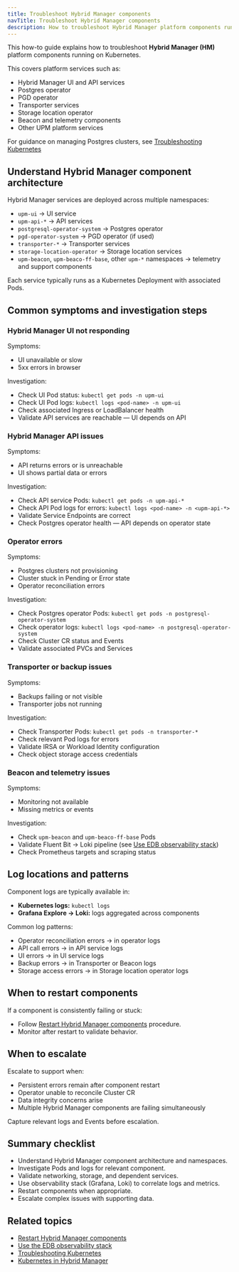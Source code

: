 ```yaml
---
title: Troubleshoot Hybrid Manager components
navTitle: Troubleshoot Hybrid Manager components
description: How to troubleshoot Hybrid Manager platform components running on Kubernetes.
---
```


This how-to guide explains how to troubleshoot **Hybrid Manager (HM)** platform components running on Kubernetes.

This covers platform services such as:

-   Hybrid Manager UI and API services
-   Postgres operator
-   PGD operator
-   Transporter services
-   Storage location operator
-   Beacon and telemetry components
-   Other UPM platform services

For guidance on managing Postgres clusters, see [Troubleshooting Kubernetes](/portal/kubernetes/learn/how-to/troubleshooting-on-kubernetes)

## Understand Hybrid Manager component architecture

Hybrid Manager services are deployed across multiple namespaces:

-   `upm-ui` → UI service
-   `upm-api-*` → API services
-   `postgresql-operator-system` → Postgres operator
-   `pgd-operator-system` → PGD operator (if used)
-   `transporter-*` → Transporter services
-   `storage-location-operator` → Storage location services
-   `upm-beacon`, `upm-beaco-ff-base`, other `upm-*` namespaces → telemetry and support components

Each service typically runs as a Kubernetes Deployment with associated Pods.

## Common symptoms and investigation steps

### Hybrid Manager UI not responding

Symptoms:

-   UI unavailable or slow
-   5xx errors in browser

Investigation:

-   Check UI Pod status: `kubectl get pods -n upm-ui`
-   Check UI Pod logs: `kubectl logs <pod-name> -n upm-ui`
-   Check associated Ingress or LoadBalancer health
-   Validate API services are reachable — UI depends on API

### Hybrid Manager API issues

Symptoms:

-   API returns errors or is unreachable
-   UI shows partial data or errors

Investigation:

-   Check API service Pods: `kubectl get pods -n upm-api-*`
-   Check API Pod logs for errors: `kubectl logs <pod-name> -n <upm-api-*>`
-   Validate Service Endpoints are correct
-   Check Postgres operator health — API depends on operator state

### Operator errors

Symptoms:

-   Postgres clusters not provisioning
-   Cluster stuck in Pending or Error state
-   Operator reconciliation errors

Investigation:

-   Check Postgres operator Pods: `kubectl get pods -n postgresql-operator-system`
-   Check operator logs: `kubectl logs <pod-name> -n postgresql-operator-system`
-   Check Cluster CR status and Events
-   Validate associated PVCs and Services

### Transporter or backup issues

Symptoms:

-   Backups failing or not visible
-   Transporter jobs not running

Investigation:

-   Check Transporter Pods: `kubectl get pods -n transporter-*`
-   Check relevant Pod logs for errors
-   Validate IRSA or Workload Identity configuration
-   Check object storage access credentials

### Beacon and telemetry issues

Symptoms:

-   Monitoring not available
-   Missing metrics or events

Investigation:

-   Check `upm-beacon` and `upm-beaco-ff-base` Pods
-   Validate Fluent Bit → Loki pipeline (see [Use EDB observability stack](./use-edb-observability-stack))
-   Check Prometheus targets and scraping status

## Log locations and patterns

Component logs are typically available in:

-   **Kubernetes logs:** `kubectl logs`
-   **Grafana Explore → Loki:** logs aggregated across components

Common log patterns:

-   Operator reconciliation errors → in operator logs
-   API call errors → in API service logs
-   UI errors → in UI service logs
-   Backup errors → in Transporter or Beacon logs
-   Storage access errors → in Storage location operator logs

## When to restart components

If a component is consistently failing or stuck:

-   Follow [Restart Hybrid Manager components](./restart-hybrid-manager-components) procedure.
-   Monitor after restart to validate behavior.

## When to escalate

Escalate to support when:

-   Persistent errors remain after component restart
-   Operator unable to reconcile Cluster CR
-   Data integrity concerns arise
-   Multiple Hybrid Manager components are failing simultaneously

Capture relevant logs and Events before escalation.

## Summary checklist

-   Understand Hybrid Manager component architecture and namespaces.
-   Investigate Pods and logs for relevant component.
-   Validate networking, storage, and dependent services.
-   Use observability stack (Grafana, Loki) to correlate logs and metrics.
-   Restart components when appropriate.
-   Escalate complex issues with supporting data.

## Related topics

- [Restart Hybrid Manager components](./restart-hybrid-manager-components)
- [Use the EDB observability stack](./use-edb-observability-stack)
- [Troubleshooting Kubernetes](/portal/kubernetes/learn/how-to/troubleshooting-on-kubernetes)
- [Kubernetes in Hybrid Manager](/portal/kubernetes/learn/explained/hybrid-manager/hybrid-manager/k8s-in-hybrid-manager)
